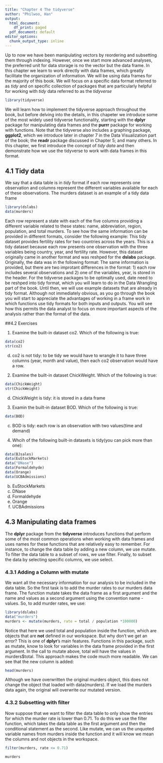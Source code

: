 ```yaml
---
title: "Chapter 4 The tidyverse"
author: "Philwoo, Han"
output:
  html_document:
    df_print: paged
  pdf_document: default
editor_options:
  chunk_output_type: inline
---
```


Up to now we have been manipulating vectors by reordering and subsetting them through indexing. However, once we start more advanced analyses, the preferred unit for data storage is no the vector but the data frame. In this chapter we learn to work directly with data frames, which greatly facilitate the organization of information. We will be using data frames for the majority of this book. We will focus on a specific data format referred to as *tidy* and on specific collection of packages that are particularly helpful for working with *tidy* data referred to as the *tidyverse*
```r
library(tidyverse)
```
We will learn how to implement the tidyverse approach throughout the book, but before delving into the details, in this chapeter we introduce some of the most widely used tidyverse functionality, starting with the **dplyr** package for manipulating data frames and the **purrr** package for working with functions. Note that the tidyverse also includes a graphing package, **ggplot2**, which we introduce later in chapter 7 in the Data Visualization part of the book; the **readr** package discussed in Chapter 5; and many others. In this chapter, we first introduce the concept of *tidy data* and then demonstrate how we use the tidyverse to work with data frames in this format.

## 4.1 Tidy data
We say that a data table is in *tidy* format if each row represents one observation and columns represent the different variables available for each of these observations. The murders dataset is an example of a tidy data frame
```r
library(dslabs)
data(murders)
```
Each row represent a state with each of the five columns providing a different variable related to these states: name, abbreviation, region, population, and total murders.
To see how the same information can be provided in different formats, consider the following example:
This tidy dataset provides fertility rates for two countries across the years. This is a tidy dataset because each row presents one observation with the three variables being country, year, and fertility rate. However, this dataset originally came in another format and was reshped for the **dslabs** package. Originally, the data was in the following format:
The same information is provided, but there are two improtant differences in the format: 1) each row includes several observations and 2) one of the variables, year, is stored in the header. For the tidyverse packages to be optimally used, date need to be reshped into tidy format, which you will learn to do in the Data Wrangling part of the book. Until then, we will use example datasets that are already in tidy format.
Although not immediately obvious, as you go through the book you will start to appreciate the advantages of working in a frame work in which functions use tidy formats for both inputs and outputs. You will see how this permits the data analyst to focus on more important aspects of the analysis rather than the format of the data.

##4.2 Exercises

1. Examine the built-in dataset co2. Which of the following is true:
```r
data(co2)
str(co2)
```
d. co2 is not tidy: to be tidy we would have to wrangle it to have three columns (year, month and value), then each co2 observation would have a row.
2. Examine the built-in dataset ChickWeight. Which of the following is true:
```r
data(ChickWeight)
str(ChickWeight)
```
d. ChickWeight is tidy: it is stored in a data frame
3. Examin the built-in dataset BOD. Which of the following is true:
```r
data(BOD)
```
c. BOD is tidy: each row is an observation with two values(time and demand)
4. Whcih of the following built-in datasets is tidy(you can pick more than one):
```r
data(BJsales)
data(EuStockMarkets)
data("DNase")
data(Formaldehyde)
data(Orange)
data(UCBAdmissions)
```
b. EuStockMarkets
c. DNase
d. Formaldehyde
e. Orange
f. UCBAdmissions

## 4.3 Manipulating data frames

The **dplyr** package from the **tidyverse** introduces functions that perform some of the most common operations when working with data frames and uses names for these functions that are relatively easy to remember. For instance, to change the data table by adding a new column, we use mutate. To filter the data table to a subset of rows, we use filter. Finally, to subset the data by selecting specific columns, we use select.

### 4.3.1 Adding a Column with mutate

We want all the necessary information for our analysis to be included in the data table. So the first task is to add the murder rates to our murders data frame. The function mutate takes the data frame as a first argument and the name and values as a second argument using the convention name - values. So, to add murder rates, we use:
```r
library(dslabs)
data("murders")
murders <- mutate(murders, rate = total / population *100000)
```
Notice that here we used total and population inside the function, which are objects that are **not** defined in our workspace. But why don't we get an error?
This is one of **dplyr**'s main features. Functions in this package, such as mutate, know to look for variables in the data frame provided in the first argument. In the call to mutate above, total will have the values in murders$total. This approach makes the code much more readable.
We can see that the new column is added:
```r
head(murders)
```
Although we have overwritten the original murders object, this does not change the object that loaded with data(murders). If we load the murders data again, the original will overwrite our mutated version.

### 4.3.2 Subsetting with filter

Now suppose that we want to filter the data table to only show the entries for which the murder rate is lower than 0.71. To do this we use the filter function, which takes the data table as the first argument and then the conditional statement as the second. Like mutate, we can us the unquoted variable names from murders inside the function and it will know we mean the columns and not objects in the workspace.
```r
filter(murders, rate <= 0.71)
```

```r
murders
```

